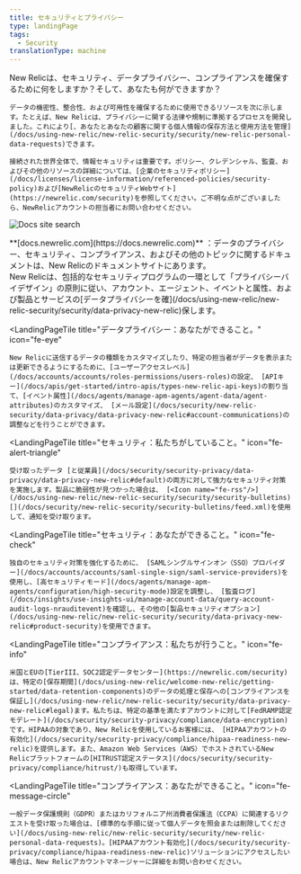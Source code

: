 ```yaml
---
title: セキュリティとプライバシー
type: landingPage
tags:
  - Security
translationType: machine
---
```



<LandingPageHero>
  <HeroContent>
    New Relicは、セキュリティ、データプライバシー、コンプライアンスを確保するために何をしますか？そして、あなたも何ができますか？

    データの機密性、整合性、および可用性を確保するために使用できるリソースを次に示します。たとえば、New Relicは、プライバシーに関する法律や規制に準拠するプロセスを開発しました。これにより[、あなたとあなたの顧客に関する個人情報の保存方法と使用方法を管理](/docs/using-new-relic/new-relic-security/security/new-relic-personal-data-requests)できます。

    接続された世界全体で、情報セキュリティは重要です。ポリシー、クレデンシャル、監査、およびその他のリソースの詳細については、[企業のセキュリティポリシー](/docs/licenses/license-information/referenced-policies/security-policy)および[NewRelicのセキュリティWebサイト](https://newrelic.com/security)を参照してください。ご不明な点がございましたら、NewRelicアカウントの担当者にお問い合わせください。
  </HeroContent>

  <img
    title="Docs site search"
    alt="Docs site search"
    src={securityDocsDataPrivacySearch}
  />

  <figcaption>
    **[docs.newrelic.com](https://docs.newrelic.com)** ：データのプライバシー、セキュリティ、コンプライアンス、およびその他のトピックに関するドキュメントは、New Relicのドキュメントサイトにあります。
  </figcaption>
</LandingPageHero>

<LandingPageTileGrid>
  <LandingPageTile
    title="データプライバシー：私たちがしていること。"
    icon="fe-lock"
  >
    New Relicは、包括的なセキュリティプログラムの一環として「プライバシーバイデザイン」の原則に従い、アカウント、エージェント、イベントと属性、および製品とサービスの[データプライバシーを確](/docs/using-new-relic/new-relic-security/security/data-privacy-new-relic)保します。
  </LandingPageTile>

  <LandingPageTile
    title="データプライバシー：あなたができること。"
    icon="fe-eye"
  >
    New Relicに送信するデータの種類をカスタマイズしたり、特定の担当者がデータを表示または更新できるようにするために、[ユーザーアクセスレベル](/docs/accounts/accounts/roles-permissions/users-roles)の設定、 [APIキー](/docs/apis/get-started/intro-apis/types-new-relic-api-keys)の割り当て、[イベント属性](/docs/agents/manage-apm-agents/agent-data/agent-attributes)のカスタマイズ、 [メール設定](/docs/security/new-relic-security/data-privacy/data-privacy-new-relic#account-communications)の調整などを行うことができます。
  </LandingPageTile>

  <LandingPageTile
    title="セキュリティ：私たちがしていること。"
    icon="fe-alert-triangle"
  >
    受け取ったデータ [と従業員](/docs/security/security-privacy/data-privacy/data-privacy-new-relic#default)の両方に対して強力なセキュリティ対策を実施します。製品に脆弱性が見つかった場合は、 [<Icon name="fe-rss"/>](/docs/using-new-relic/new-relic-security/security/security-bulletins)[](/docs/security/new-relic-security/security-bulletins/feed.xml)を使用して、通知を受け取ります。
  </LandingPageTile>

  <LandingPageTile
    title="セキュリティ：あなたができること。"
    icon="fe-check"
  >
    独自のセキュリティ対策を強化するために、 [SAMLシングルサインオン（SSO）プロバイダー](/docs/accounts/accounts/saml-single-sign/saml-service-providers)を使用し、[高セキュリティモード](/docs/agents/manage-apm-agents/configuration/high-security-mode)設定を調整し、 [監査ログ](/docs/insights/use-insights-ui/manage-account-data/query-account-audit-logs-nrauditevent)を確認し、その他の[製品セキュリティオプション](/docs/using-new-relic/new-relic-security/security/data-privacy-new-relic#product-security)を使用できます。
  </LandingPageTile>

  <LandingPageTile
    title="コンプライアンス：私たちが行うこと。"
    icon="fe-info"
  >
    米国とEUの[TierIII、SOC2認定データセンター](https://newrelic.com/security)は、特定の[保存期間](/docs/using-new-relic/welcome-new-relic/getting-started/data-retention-components)のデータの処理と保存への[コンプライアンスを保証し](/docs/using-new-relic/new-relic-security/security/data-privacy-new-relic#legal)ます。私たちは、特定の基準を満たすアカウントに対して[FedRAMP認定モデレート](/docs/security/security-privacy/compliance/data-encryption)です。HIPAAの対象であり、New Relicを使用しているお客様には、 [HIPAAアカウントの有効化](/docs/security/security-privacy/compliance/hipaa-readiness-new-relic)を提供します。また、Amazon Web Services（AWS）でホストされているNew Relicプラットフォームの[HITRUST認定ステータス](/docs/security/security-privacy/compliance/hitrust/)も取得しています。
  </LandingPageTile>

  <LandingPageTile
    title="コンプライアンス：あなたができること。"
    icon="fe-message-circle"
  >
    一般データ保護規則（GDPR）またはカリフォルニア州消費者保護法（CCPA）に関連するリクエストを受け取った場合は、[標準的な手順に従って個人データを照会または削除してください](/docs/using-new-relic/new-relic-security/security/new-relic-personal-data-requests)。[HIPAAアカウント有効化](/docs/security/security-privacy/compliance/hipaa-readiness-new-relic)ソリューションにアクセスしたい場合は、New Relicアカウントマネージャーに詳細をお問い合わせください。
  </LandingPageTile>
</LandingPageTileGrid>